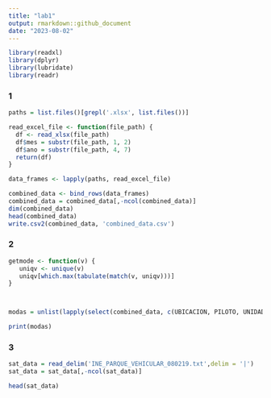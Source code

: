 ```yaml
---
title: "lab1"
output: rmarkdown::github_document
date: "2023-08-02"
---
```


```r
library(readxl)
library(dplyr)
library(lubridate)
library(readr)
```

### 1
```r
paths = list.files()[grepl('.xlsx', list.files())]

read_excel_file <- function(file_path) {
  df <- read_xlsx(file_path)
  df$mes = substr(file_path, 1, 2)
  df$ano = substr(file_path, 4, 7)
  return(df)
}

data_frames <- lapply(paths, read_excel_file)

combined_data <- bind_rows(data_frames)
combined_data = combined_data[,-ncol(combined_data)]
dim(combined_data)
head(combined_data)
write.csv2(combined_data, 'combined_data.csv')
```

### 2
```r
getmode <- function(v) {
   uniqv <- unique(v)
   uniqv[which.max(tabulate(match(v, uniqv)))]
}



modas = unlist(lapply(select(combined_data, c(UBICACION, PILOTO, UNIDAD)), getmode))

print(modas)


```

### 3
```r
sat_data = read_delim('INE_PARQUE_VEHICULAR_080219.txt',delim = '|')
sat_data = sat_data[,-ncol(sat_data)]

head(sat_data)
```

